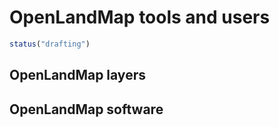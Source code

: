 # OpenLandMap tools and users

```r
status("drafting")
```

## OpenLandMap layers


## OpenLandMap software


